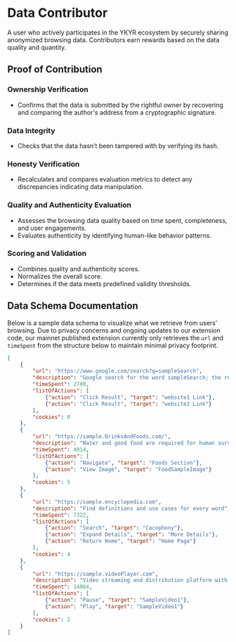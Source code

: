 # Data Contributor

A user who actively participates in the YKYR ecosystem by securely sharing anonymized browsing data. Contributors earn rewards based on the data quality and quantity.

## Proof of Contribution

### Ownership Verification

- Confirms that the data is submitted by the rightful owner by recovering and comparing the author's address from a cryptographic signature.

### Data Integrity

- Checks that the data hasn’t been tampered with by verifying its hash.

### Honesty Verification

- Recalculates and compares evaluation metrics to detect any discrepancies indicating data manipulation.

### Quality and Authenticity Evaluation

- Assesses the browsing data quality based on time spent, completeness, and user engagements.
- Evaluates authenticity by identifying human-like behavior patterns.

### Scoring and Validation

- Combines quality and authenticity scores.
- Normalizes the overall score.
- Determines if the data meets predefined validity thresholds.

## Data Schema Documentation

Below is a sample data schema to visualize what we retrieve from users’ browsing. Due to privacy concerns and ongoing updates to our extension code, our mainnet published extension currently only retrieves the `url` and `timeSpent` from the structure below to maintain minimal privacy footprint.

```json
[
    {
        "url": "https://www.google.com/search?q=sampleSearch",
        "description": "Google search for the word sampleSearch; the results contain links to website1 and website2",
        "timeSpent": 2700,
        "listOfActions": [
            {"action": "Click Result", "target": "website1 Link"},
            {"action": "Click Result", "target": "website2 Link"}
        ],
        "cookies": 0
    },
    {
        "url": "https://sample.DrinksAndFoods.com/",
        "description": "Water and good food are required for human survival",
        "timeSpent": 4014,
        "listOfActions": [
            {"action": "Navigate", "target": "Foods Section"},
            {"action": "View Image", "target": "FoodSampleImage"}
        ],
        "cookies": 5
    },
    {
        "url": "https://sample.encyclopedia.com",
        "description": "Find definitions and use cases for every word",
        "timeSpent": 7322,
        "listOfActions": [
            {"action": "Search", "target": "Cacophony"},
            {"action": "Expand Details", "target": "More Details"},
            {"action": "Return Home", "target": "Home Page"}
        ],
        "cookies": 4
    },
    {
        "url": "https://sample.videoPlayer.com",
        "description": "Video streaming and distribution platform with endless content to choose from",
        "timeSpent": 14004,
        "listOfActions": [
            {"action": "Pause", "target": "SampleVideo1"},
            {"action": "Play", "target": "SampleVideo1"}
        ],
        "cookies": 2
    }
]
```


